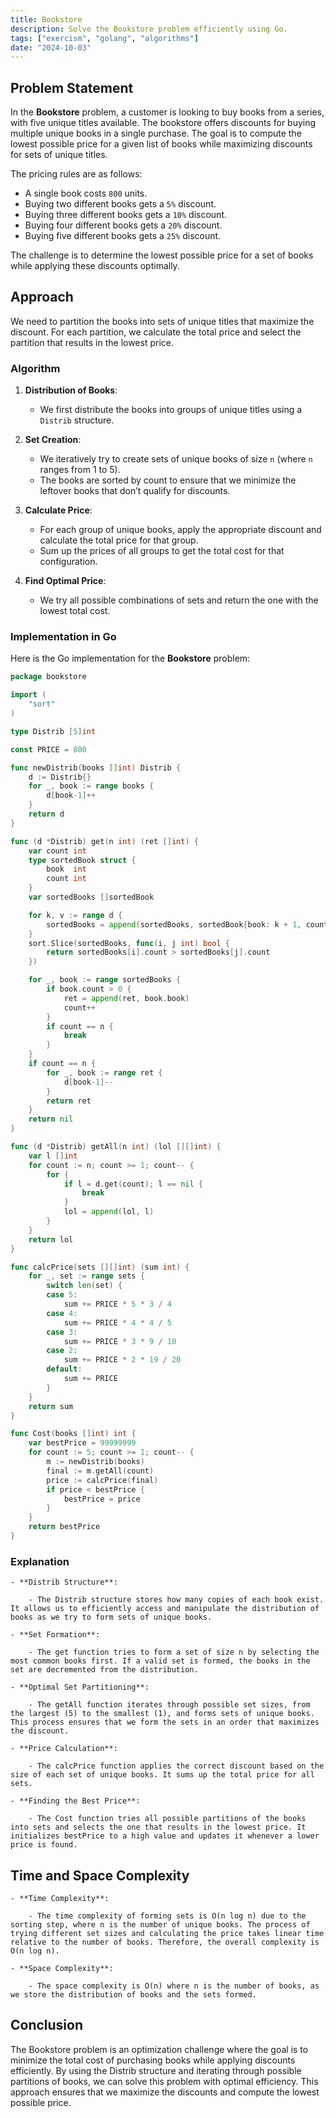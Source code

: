 ```yaml
---
title: Bookstore
description: Solve the Bookstore problem efficiently using Go.
tags: ["exercism", "golang", "algorithms"]
date: "2024-10-03"
---
```


## Problem Statement

In the **Bookstore** problem, a customer is looking to buy books from a series, with five unique titles available. The bookstore offers discounts for buying multiple unique books in a single purchase. The goal is to compute the lowest possible price for a given list of books while maximizing discounts for sets of unique titles.

The pricing rules are as follows:
- A single book costs `800` units.
- Buying two different books gets a `5%` discount.
- Buying three different books gets a `10%` discount.
- Buying four different books gets a `20%` discount.
- Buying five different books gets a `25%` discount.

The challenge is to determine the lowest possible price for a set of books while applying these discounts optimally.

## Approach

We need to partition the books into sets of unique titles that maximize the discount. For each partition, we calculate the total price and select the partition that results in the lowest price.

### Algorithm

1. **Distribution of Books**:
   - We first distribute the books into groups of unique titles using a `Distrib` structure.
   
2. **Set Creation**:
   - We iteratively try to create sets of unique books of size `n` (where `n` ranges from 1 to 5).
   - The books are sorted by count to ensure that we minimize the leftover books that don’t qualify for discounts.

3. **Calculate Price**:
   - For each group of unique books, apply the appropriate discount and calculate the total price for that group.
   - Sum up the prices of all groups to get the total cost for that configuration.

4. **Find Optimal Price**:
   - We try all possible combinations of sets and return the one with the lowest total cost.

### Implementation in Go

Here is the Go implementation for the **Bookstore** problem:

```go
package bookstore

import (
	"sort"
)

type Distrib [5]int

const PRICE = 800

func newDistrib(books []int) Distrib {
	d := Distrib{}
	for _, book := range books {
		d[book-1]++
	}
	return d
}

func (d *Distrib) get(n int) (ret []int) {
	var count int
	type sortedBook struct {
		book  int
		count int
	}
	var sortedBooks []sortedBook

	for k, v := range d {
		sortedBooks = append(sortedBooks, sortedBook{book: k + 1, count: v})
	}
	sort.Slice(sortedBooks, func(i, j int) bool {
		return sortedBooks[i].count > sortedBooks[j].count
	})

	for _, book := range sortedBooks {
		if book.count > 0 {
			ret = append(ret, book.book)
			count++
		}
		if count == n {
			break
		}
	}
	if count == n {
		for _, book := range ret {
			d[book-1]--
		}
		return ret
	}
	return nil
}

func (d *Distrib) getAll(n int) (lol [][]int) {
	var l []int
	for count := n; count >= 1; count-- {
		for {
			if l = d.get(count); l == nil {
				break
			}
			lol = append(lol, l)
		}
	}
	return lol
}

func calcPrice(sets [][]int) (sum int) {
	for _, set := range sets {
		switch len(set) {
		case 5:
			sum += PRICE * 5 * 3 / 4
		case 4:
			sum += PRICE * 4 * 4 / 5
		case 3:
			sum += PRICE * 3 * 9 / 10
		case 2:
			sum += PRICE * 2 * 19 / 20
		default:
			sum += PRICE
		}
	}
	return sum
}

func Cost(books []int) int {
	var bestPrice = 99999999 
	for count := 5; count >= 1; count-- {
		m := newDistrib(books)
		final := m.getAll(count)
		price := calcPrice(final)
		if price < bestPrice {
			bestPrice = price
		}
	}
	return bestPrice
}
```

### Explanation
    - **Distrib Structure**:

        - The Distrib structure stores how many copies of each book exist. It allows us to efficiently access and manipulate the distribution of books as we try to form sets of unique books.
    
    - **Set Formation**:

        - The get function tries to form a set of size n by selecting the most common books first. If a valid set is formed, the books in the set are decremented from the distribution.

    - **Optimal Set Partitioning**:

        - The getAll function iterates through possible set sizes, from the largest (5) to the smallest (1), and forms sets of unique books. This process ensures that we form the sets in an order that maximizes the discount.

    - **Price Calculation**:

        - The calcPrice function applies the correct discount based on the size of each set of unique books. It sums up the total price for all sets.
    
    - **Finding the Best Price**:

        - The Cost function tries all possible partitions of the books into sets and selects the one that results in the lowest price. It initializes bestPrice to a high value and updates it whenever a lower price is found.
    

## Time and Space Complexity
    - **Time Complexity**:

        - The time complexity of forming sets is O(n log n) due to the sorting step, where n is the number of unique books. The process of trying different set sizes and calculating the price takes linear time relative to the number of books. Therefore, the overall complexity is O(n log n).
    
    - **Space Complexity**:

        - The space complexity is O(n) where n is the number of books, as we store the distribution of books and the sets formed.

## Conclusion
The Bookstore problem is an optimization challenge where the goal is to minimize the total cost of purchasing books while applying discounts efficiently. By using the Distrib structure and iterating through possible partitions of books, we can solve this problem with optimal efficiency. This approach ensures that we maximize the discounts and compute the lowest possible price.